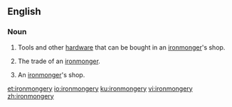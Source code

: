 ==English==

===Noun===
{{en-noun|~|ironmongeries}}

# {{lb|en|archaic|British|uncountable}} Tools and other [[hardware]] that can be bought in an [[ironmonger]]'s shop.
# {{lb|en|British|uncountable}} The trade of an [[ironmonger]].
# {{lb|en|British|countable}} An [[ironmonger]]'s shop.

[[et:ironmongery]]
[[io:ironmongery]]
[[ku:ironmongery]]
[[vi:ironmongery]]
[[zh:ironmongery]]